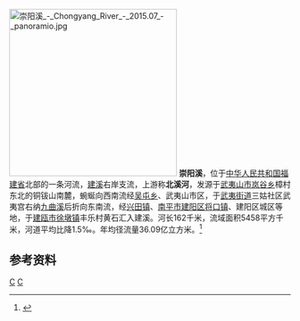 [[File:崇阳溪_-_Chongyang_River_-_2015.07_-_panoramio.jpg|300px]]
'''崇阳溪'''，位于[[中华人民共和国|中华人民共和国]][[福建省|福建省]]北部的一条河流，[[建溪|建溪]]右岸支流，上游称'''北溪河'''，发源于[[武夷山市|武夷山市]][[岚谷乡|岚谷乡]]樟村东北的铜钹山南麓，蜿蜒向西南流经[[吴屯乡|吴屯乡]]、武夷山市区，于[[武夷街道|武夷街道]]三姑社区武夷宫右纳[[九曲溪|九曲溪]]后折向东南流，经[[兴田镇|兴田镇]]、[[南平市|南平市]][[建阳区|建阳区]][[将口镇|将口镇]]、建阳区城区等地，于[[建瓯市|建瓯市]][[徐墩镇|徐墩镇]]丰乐村黄石汇入建溪。河长162千米，流域面积5458平方千米，河道平均比降1.5‰。年均径流量36.09亿立方米。<ref name="中国河湖大典">{{cite book zh |author=《[[中国河湖大典|中国河湖大典]]》编纂委员会 |title=《中国河湖大典·东南诸河、台湾卷》 |format=M |edition=1 |location=北京 |publisher=中国水利水电出版社 |date=2014年12月 |pages=86页 |id= ISBN 978-7-5170-2765-2}}</ref>

==参考资料==
{{reflist}}
{{China-river-stub}}
[[Category:福建河流|C]]
[[Category:闽江|C]]